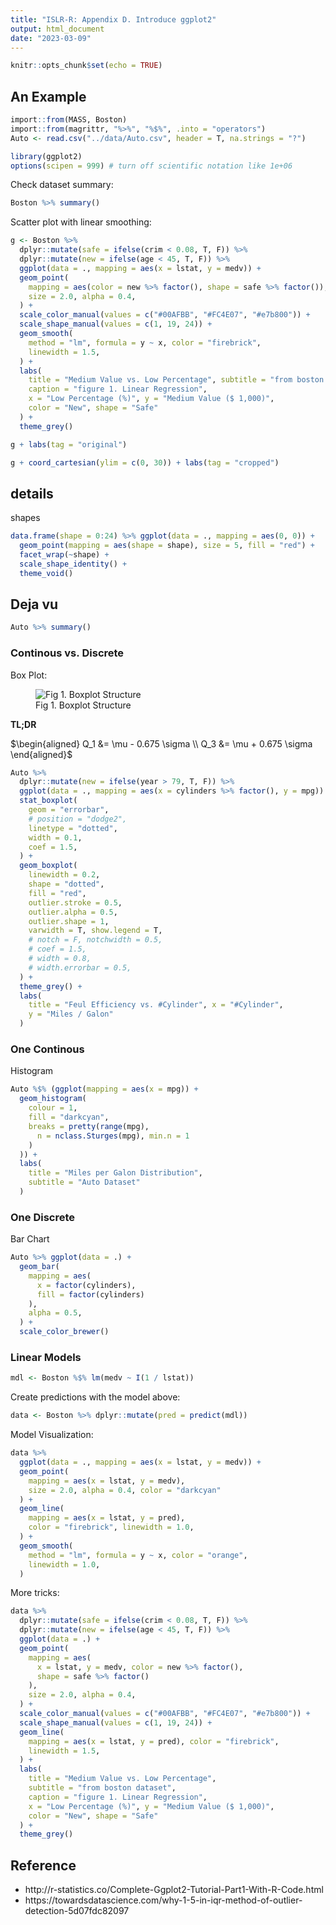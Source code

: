 ```yaml
---
title: "ISLR-R: Appendix D. Introduce ggplot2"
output: html_document
date: "2023-03-09"
---
```


```r
knitr::opts_chunk$set(echo = TRUE)
```

## An Example

```r
import::from(MASS, Boston)
import::from(magrittr, "%>%", "%$%", .into = "operators")
Auto <- read.csv("../data/Auto.csv", header = T, na.strings = "?")

library(ggplot2)
options(scipen = 999) # turn off scientific notation like 1e+06
```

Check dataset summary:

```r
Boston %>% summary()
```

Scatter plot with linear smoothing:

```r
g <- Boston %>%
  dplyr::mutate(safe = ifelse(crim < 0.08, T, F)) %>%
  dplyr::mutate(new = ifelse(age < 45, T, F)) %>%
  ggplot(data = ., mapping = aes(x = lstat, y = medv)) +
  geom_point(
    mapping = aes(color = new %>% factor(), shape = safe %>% factor()),
    size = 2.0, alpha = 0.4,
  ) +
  scale_color_manual(values = c("#00AFBB", "#FC4E07", "#e7b800")) +
  scale_shape_manual(values = c(1, 19, 24)) +
  geom_smooth(
    method = "lm", formula = y ~ x, color = "firebrick",
    linewidth = 1.5,
  ) +
  labs(
    title = "Medium Value vs. Low Percentage", subtitle = "from boston dataset",
    caption = "figure 1. Linear Regression",
    x = "Low Percentage (%)", y = "Medium Value ($ 1,000)",
    color = "New", shape = "Safe"
  ) +
  theme_grey()

g + labs(tag = "original")

g + coord_cartesian(ylim = c(0, 30)) + labs(tag = "cropped")
```

## details

shapes

```r
data.frame(shape = 0:24) %>% ggplot(data = ., mapping = aes(0, 0)) +
  geom_point(mapping = aes(shape = shape), size = 5, fill = "red") +
  facet_wrap(~shape) +
  scale_shape_identity() +
  theme_void()
```

## Deja vu

```r
Auto %>% summary()
```

### Continous vs. Discrete

Box Plot:

![Fig 1. Boxplot Structure](static/images/boxplot.png)

**TL;DR**

$\begin{aligned}
Q_1 &= \mu - 0.675 \sigma
\\
Q_3 &= \mu + 0.675 \sigma
\end{aligned}$

```r
Auto %>%
  dplyr::mutate(new = ifelse(year > 79, T, F)) %>%
  ggplot(data = ., mapping = aes(x = cylinders %>% factor(), y = mpg)) +
  stat_boxplot(
    geom = "errorbar",
    # position = "dodge2",
    linetype = "dotted",
    width = 0.1,
    coef = 1.5,
  ) +
  geom_boxplot(
    linewidth = 0.2,
    shape = "dotted",
    fill = "red",
    outlier.stroke = 0.5,
    outlier.alpha = 0.5,
    outlier.shape = 1,
    varwidth = T, show.legend = T,
    # notch = F, notchwidth = 0.5,
    # coef = 1.5,
    # width = 0.8,
    # width.errorbar = 0.5,
  ) +
  theme_grey() +
  labs(
    title = "Feul Efficiency vs. #Cylinder", x = "#Cylinder",
    y = "Miles / Galon"
  )
```

### One Continous

Histogram

```r
Auto %$% (ggplot(mapping = aes(x = mpg)) +
  geom_histogram(
    colour = 1,
    fill = "darkcyan",
    breaks = pretty(range(mpg),
      n = nclass.Sturges(mpg), min.n = 1
    )
  )) +
  labs(
    title = "Miles per Galon Distribution",
    subtitle = "Auto Dataset"
  )
```

### One Discrete

Bar Chart

```r
Auto %>% ggplot(data = .) +
  geom_bar(
    mapping = aes(
      x = factor(cylinders),
      fill = factor(cylinders)
    ),
    alpha = 0.5,
  ) +
  scale_color_brewer()
```

### Linear Models

```r
mdl <- Boston %$% lm(medv ~ I(1 / lstat))
```

Create predictions with the model above:

```r
data <- Boston %>% dplyr::mutate(pred = predict(mdl))
```

Model Visualization:

```r
data %>%
  ggplot(data = ., mapping = aes(x = lstat, y = medv)) +
  geom_point(
    mapping = aes(x = lstat, y = medv),
    size = 2.0, alpha = 0.4, color = "darkcyan"
  ) +
  geom_line(
    mapping = aes(x = lstat, y = pred),
    color = "firebrick", linewidth = 1.0,
  ) +
  geom_smooth(
    method = "lm", formula = y ~ x, color = "orange",
    linewidth = 1.0,
  )
```

More tricks:

```r
data %>%
  dplyr::mutate(safe = ifelse(crim < 0.08, T, F)) %>%
  dplyr::mutate(new = ifelse(age < 45, T, F)) %>%
  ggplot(data = .) +
  geom_point(
    mapping = aes(
      x = lstat, y = medv, color = new %>% factor(),
      shape = safe %>% factor()
    ),
    size = 2.0, alpha = 0.4,
  ) +
  scale_color_manual(values = c("#00AFBB", "#FC4E07", "#e7b800")) +
  scale_shape_manual(values = c(1, 19, 24)) +
  geom_line(
    mapping = aes(x = lstat, y = pred), color = "firebrick",
    linewidth = 1.5,
  ) +
  labs(
    title = "Medium Value vs. Low Percentage",
    subtitle = "from boston dataset",
    caption = "figure 1. Linear Regression",
    x = "Low Percentage (%)", y = "Medium Value ($ 1,000)",
    color = "New", shape = "Safe"
  ) +
  theme_grey()
```

## Reference

- http://r-statistics.co/Complete-Ggplot2-Tutorial-Part1-With-R-Code.html
- https://towardsdatascience.com/why-1-5-in-iqr-method-of-outlier-detection-5d07fdc82097
